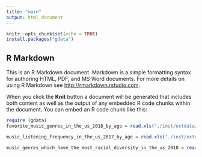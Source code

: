 ```yaml
---
title: "main"
output: html_document
---
```


```r
knitr::opts_chunk$set(echo = TRUE)
install.packages("gdata")
```

## R Markdown

This is an R Markdown document. Markdown is a simple formatting syntax for authoring HTML, PDF, and MS Word documents. For more details on using R Markdown see <http://rmarkdown.rstudio.com>.

When you click the **Knit** button a document will be generated that includes both content as well as the output of any embedded R code chunks within the document. You can embed an R code chunk like this:

```r
require (gdata)
favorite_music_genres_in_the_us_2018_by_age = read.xls("./inst/extdata/statistic_id253915_favorite-music-genres-in-the-us-2018-by-age.xlsx", sheet = 2, startCol = 2, endCol = 9, skip = 2,header = TRUE)

music_listening_frequency_in_the_us_2017_by_age = read.xls("./inst/extdata/statistic_id749666_music-listening-frequency-in-the-us-2017-by-age.xlsx", sheet = 2,  skip = 2,header = TRUE)

music_genres_which_have_the_most_racial_diversity_in_the_us_2018 = read.xls("./inst/extdata/statistic_id864622_music-genres-which-have-the-most-racial-diversity-in-the-us-2018.xlsx", sheet = 2, skip = 2, header = TRUE)
```

